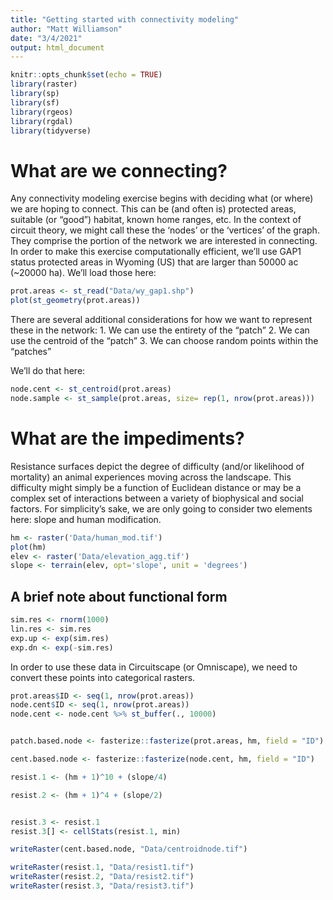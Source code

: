 ```yaml
---
title: "Getting started with connectivity modeling"
author: "Matt Williamson"
date: "3/4/2021"
output: html_document
---
```


```r
knitr::opts_chunk$set(echo = TRUE)
library(raster)
library(sp)
library(sf)
library(rgeos)
library(rgdal)
library(tidyverse)
```

# What are we connecting?

Any connectivity modeling exercise begins with deciding what (or where) we are hoping to connect. This can be (and often is) protected areas, suitable (or "good") habitat, known home ranges, etc. In the context of circuit theory, we might call these the 'nodes' or the 'vertices' of the graph. They comprise the portion of the network we are interested in connecting. In order to make this exercise computationally efficient, we'll use GAP1 status protected areas in Wyoming (US) that are larger than 50000 ac (~20000 ha). We'll load those here:

```r
prot.areas <- st_read("Data/wy_gap1.shp")
plot(st_geometry(prot.areas))
```

There are several additional considerations for how we want to represent these in the network:
1. We can use the entirety of the "patch"
2. We can use the centroid of the "patch"
3. We can choose random points within the "patches"

We'll do that here:
```r
node.cent <- st_centroid(prot.areas)
node.sample <- st_sample(prot.areas, size= rep(1, nrow(prot.areas)))
```

# What are the impediments? 
Resistance surfaces depict the degree of difficulty (and/or likelihood of mortality) an animal experiences moving across the landscape. This difficulty might simply be a function of Euclidean distance or may be a complex set of interactions between a variety of biophysical and social factors. For simplicity's sake, we are only going to consider two elements here: slope and human modification.
```r
hm <- raster('Data/human_mod.tif')
plot(hm)
elev <- raster('Data/elevation_agg.tif')
slope <- terrain(elev, opt='slope', unit = 'degrees')

```

## A brief note about functional form

``` r
sim.res <- rnorm(1000)
lin.res <- sim.res
exp.up <- exp(sim.res)
exp.dn <- exp(-sim.res)

```

In order to use these data in Circuitscape (or Omniscape), we need to convert these points into categorical rasters.

```r
prot.areas$ID <- seq(1, nrow(prot.areas))
node.cent$ID <- seq(1, nrow(prot.areas)) 
node.cent <- node.cent %>% st_buffer(., 10000)


patch.based.node <- fasterize::fasterize(prot.areas, hm, field = "ID")

cent.based.node <- fasterize::fasterize(node.cent, hm, field = "ID")

resist.1 <- (hm + 1)^10 + (slope/4)

resist.2 <- (hm + 1)^4 + (slope/2)


resist.3 <- resist.1
resist.3[] <- cellStats(resist.1, min)

writeRaster(cent.based.node, "Data/centroidnode.tif")

writeRaster(resist.1, "Data/resist1.tif")
writeRaster(resist.2, "Data/resist2.tif")
writeRaster(resist.3, "Data/resist3.tif")
```